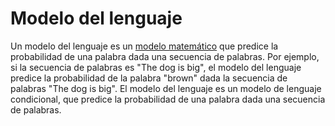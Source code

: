# Modelo del lenguaje

Un modelo del lenguaje es un [modelo matemático](/lecture/definitions/mathematical-model) que predice la probabilidad de una palabra dada una secuencia de palabras.
Por ejemplo, si la secuencia de palabras es "The dog is big", el modelo del lenguaje predice la probabilidad de la palabra "brown" dada la secuencia de palabras "The dog is big".
El modelo del lenguaje es un modelo de lenguaje condicional, que predice la probabilidad de una palabra dada una secuencia de palabras.
